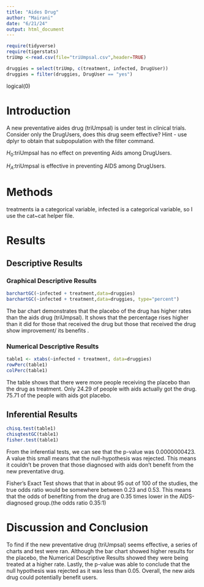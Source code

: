 ```yaml
---
title: "Aides Drug"
author: "Mairani"
date: "6/21/24"
output: html_document
---
```


```r
require(tidyverse)
require(tigerstats)
triUmp <-read.csv(file="triUmpsal.csv",header=TRUE)

druggies = select(triUmp, c(treatment, infected, DrugUser)) 
druggies = filter(druggies, DrugUser == "yes")

```

logical(0)

# Introduction

<!--In this section you explain what you are trying to show.  Where did the data come from?  What is the research or other question you are trying to answer?.  If you skimp in this section expect to be marked down in your grade. Paint a picture of the project a couple of paragraphs is expected!-->

A new  preventative aides drug (triUmpsal) is under test in clinical trials. Consider only the DrugUsers, does this drug seem effective?  Hint - use dplyr to obtain that subpopulation with the filter command.

$H_0$:triUmpsal has no effect on preventing Aids among DrugUsers.    

$H_A$:triUmpsal is effective in preventing AIDS among DrugUsers.    

# Methods

treatments ia a categorical variable,
infected is a categorical variable, so I use the cat~cat helper file.

<!--Decide on your methods:  use "variable analysis" or other appropriate descriptors.  Make sure to choose at least one graphical method and at least one numerical method. Discuss what data manipulations may be needed for example subsetting or other binning procedures and what sort of graphical displays and inferential tools will be used!-->

# Results

<!--Divide this section into two sub-sections:  One for your descriptive  results and one for your inferential results.!-->

## Descriptive Results

### Graphical Descriptive Results

<!--Graphical results here.  Make sure to show your code.  Provide appropriate labels for axes, giving units if possible, and provide a good title for the graph, too.  Use the graphical results to describe the patterns if any that exist in the data as focused toward the research question. Bottom line is to explain the features of the graph that are relevant to conforming or departing to what is expected by your null hypothesis !-->
```r
barchartGC(~infected + treatment,data=druggies)
barchartGC(~infected + treatment,data=druggies, type="percent")

```

The bar chart demonstrates that the placebo of the drug has higher rates than the aids drug (triUmpsal). It shows that the percentage rises higher than it did for those that received the drug but those that received the drug show improvement/ its benefits .

### Numerical Descriptive Results

```r
table1 <- xtabs(~infected + treatment, data=druggies)
rowPerc(table1)
colPerc(table1)
```
<!--Numerical results go here. Use the numerical results to describe the patterns if any that exist in the data as focused toward the research question!-->

The table shows that there were more people receiving the placebo than the drug as treatment. Only 24.29 of people with aids actually got the drug. 75.71 of the people with aids got placebo.   

## Inferential Results
```r
chisq.test(table1)
chisqtestGC(table1)
fisher.test(table1)
```
<!--State hypothesis clearly.  Make sure your discussion of the inferential test covers all the aspects that the test output produces, such as test statistic, p-value etc.  Make a decision about the null hypothesis, explain the assumptions on which the selected test/procedure was based, and why the chosen procedure satisfys the assumptions and is appropriate to answer the research question!-->

From the inferential tests, we can see that the p-value was 0.0000000423. A value this small means that the null-hypothesis was rejected. This means it couldn't be proven that those diagnosed with aids don't benefit from the new preventative drug.  

Fisher's Exact Test shows that that in about 95 out of 100 of the studies, the true odds ratio would be somewhere between 0.23 and 0.53. This means that the  odds of benefiting from the drug are 0.35 times lower in the AIDS-diagnosed group.(the odds ratio 0.35:1)

# Discussion and Conclusion

<!--Discussion and conclusion here.  If you found a relationship be sure to consider whether the relationship occurs because one of the variavbles causes the other, or whether they perhasps are related for some other reason.  Watch the chapter 6 videos from the GeorgeTown videos collection.!-->
To find if the new preventative drug (triUmpsal) seems effective, a series of charts and test were ran. Although the bar chart showed higher results for the placebo, the Numerical Descriptive Results showed they were being treated at a higher rate. Lastly, the p-value was able to conclude that the null hypothesis was rejected as it was less than 0.05. Overall, the new aids drug could potentially benefit users.
